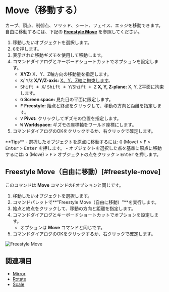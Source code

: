 
# Move（移動する）

<Reference shortcut="G" command="Move" button="コマンドバー左" />

カーブ、頂点、制御点、ソリッド、シート、フェイス、エッジを移動できます。<br />
自由に移動するには、下記の [**Freestyle Move**](#freestyle-move) を参照してください。

1. 移動したいオブジェクトを選択します。
2. <kbd>G</kbd>を押します。
3. 表示された移動ギズモを使用して移動します。
4. コマンドダイアログとキーボードショートカットでオプションを設定します。
   - **XYZ:** X、Y、Z軸方向の移動量を指定します。
   - <kbd>X</kbd>/ <kbd>Y</kbd>/<kbd>Z</kbd> **X/Y/Z-axis:** [X、Y、Z軸に拘束します](./sketching-essentials#constrain-to-an-axis)。
   - <kbd>Shift + X</kbd>/ <kbd>Shift + Y</kbd>/<kbd>Shift + Z</kbd> **X, Y, Z-plane:** X, Y, Z平面に拘束します。
   - <kbd>G</kbd> **Screen space:** 見た目の平面に限定します。
   - <kbd>F</kbd> **Freestyle:** 始点と終点をクリックして、移動の方向と距離を指定します。
   - <kbd>V</kbd> **Pivot:** クリックしてギズモの位置を指定します。
   - <kbd>W</kbd> **Worldspace:** ギズモの座標軸をワールド座標にします。
5. コマンドダイアログのOKをクリックするか、右クリックで確定します。

<Callout type="info" emoji="💡">
**Tips**
- 選択したオブジェクトを原点に移動するには: <kbd>G</kbd> (Move) > <kbd>F</kbd> > <kbd>Enter</kbd> > <kbd>Enter</kbd> を押します。
- オブジェクトを選択した点を基準に原点に移動するには: <kbd>G</kbd> (Move) > <kbd>F</kbd> > オブジェクトの点をクリック > <kbd>Enter</kbd> を押します。
</Callout>

## Freestyle Move（自由に移動）[#freestyle-move]

このコマンドは **Move** コマンドの<kbd>F</kbd>オプションと同じです。

1. 移動したいオブジェクトを選択します。
2. コマンドパレットで**"Freestyle Move（自由に移動）"**を実行します。
3. 始点と終点をクリックして、移動の方向と距離を指定します。
4. コマンドダイアログとキーボードショートカットでオプションを設定します。
   - オプションは **Move** コマンドと同じです。
5. コマンドダイアログのOKをクリックするか、右クリックで確定します。

![Freestyle Move](/img/freestyle-move.gif)

## 関連項目
- [Mirror](./mirror)
- [Rotate](./rotate)
- [Scale](./scale)












